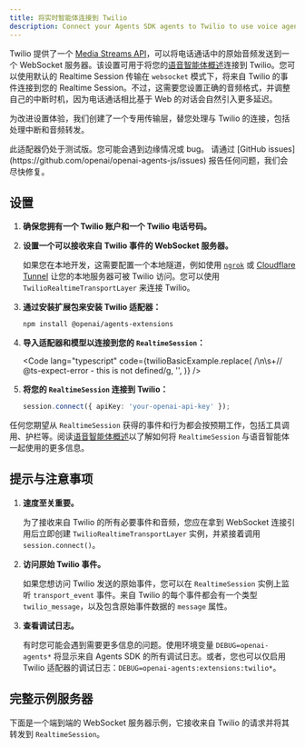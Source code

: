 ```yaml
---
title: 将实时智能体连接到 Twilio
description: Connect your Agents SDK agents to Twilio to use voice agents
---
```



Twilio 提供了一个 [Media Streams API](https://www.twilio.com/docs/voice/media-streams)，可以将电话通话中的原始音频发送到一个 WebSocket 服务器。该设置可用于将您的[语音智能体概述](/openai-agents-js/zh/guides/voice-agents)连接到 Twilio。您可以使用默认的 Realtime Session 传输在 `websocket` 模式下，将来自 Twilio 的事件连接到您的 Realtime Session。不过，这需要您设置正确的音频格式，并调整自己的中断时机，因为电话通话相比基于 Web 的对话会自然引入更多延迟。

为改进设置体验，我们创建了一个专用传输层，替您处理与 Twilio 的连接，包括处理中断和音频转发。

<Aside type="caution">
  此适配器仍处于测试版。您可能会遇到边缘情况或 bug。 请通过 [GitHub
  issues](https://github.com/openai/openai-agents-js/issues)
  报告任何问题，我们会尽快修复。
</Aside>

## 设置

<Steps>

1. **确保您拥有一个 Twilio 账户和一个 Twilio 电话号码。**

2. **设置一个可以接收来自 Twilio 事件的 WebSocket 服务器。**

   如果您在本地开发，这需要配置一个本地隧道，例如使用 [`ngrok`](https://ngrok.io/) 或
   [Cloudflare Tunnel](https://developers.cloudflare.com/pages/how-to/preview-with-cloudflare-tunnel/)
   让您的本地服务器可被 Twilio 访问。您可以使用 `TwilioRealtimeTransportLayer`
   来连接 Twilio。

3. **通过安装扩展包来安装 Twilio 适配器：**

   ```bash
   npm install @openai/agents-extensions
   ```

4. **导入适配器和模型以连接到您的 `RealtimeSession`：**

   <Code
     lang="typescript"
     code={twilioBasicExample.replace(
       /\n\s+\/\/ @ts-expect-error - this is not defined/g,
       '',
     )}
   />

5. **将您的 `RealtimeSession` 连接到 Twilio：**

   ```typescript
   session.connect({ apiKey: 'your-openai-api-key' });
   ```

</Steps>

任何您期望从 `RealtimeSession` 获得的事件和行为都会按预期工作，包括工具调用、护栏等。阅读[语音智能体概述](/openai-agents-js/zh/guides/voice-agents)以了解如何将 `RealtimeSession` 与语音智能体一起使用的更多信息。

## 提示与注意事项

1. **速度至关重要。**

   为了接收来自 Twilio 的所有必要事件和音频，您应在拿到 WebSocket 连接引用后立即创建
   `TwilioRealtimeTransportLayer` 实例，并紧接着调用 `session.connect()`。

2. **访问原始 Twilio 事件。**

   如果您想访问 Twilio 发送的原始事件，您可以在 `RealtimeSession` 实例上监听
   `transport_event` 事件。来自 Twilio 的每个事件都会有一个类型 `twilio_message`，以及包含原始事件数据的 `message` 属性。

3. **查看调试日志。**

   有时您可能会遇到需要更多信息的问题。使用环境变量 `DEBUG=openai-agents*` 将显示来自 Agents SDK 的所有调试日志。或者，您也可以仅启用 Twilio 适配器的调试日志：`DEBUG=openai-agents:extensions:twilio*`。

## 完整示例服务器

下面是一个端到端的 WebSocket 服务器示例，它接收来自 Twilio 的请求并将其转发到 `RealtimeSession`。

<Code
  lang="typescript"
  code={twilioServerExample}
  title="使用 Fastify 的示例服务器"
/>
